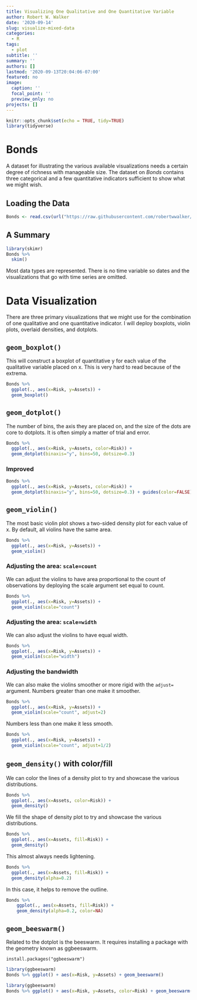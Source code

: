 ```yaml
---
title: Visualizing One Qualitative and One Quantitative Variable
author: Robert W. Walker
date: '2020-09-14'
slug: visualize-mixed-data
categories:
  - R
tags:
  - plot
subtitle: ''
summary: ''
authors: []
lastmod: '2020-09-13T20:04:06-07:00'
featured: no
image:
  caption: ''
  focal_point: ''
  preview_only: no
projects: []
---
```



```r
knitr::opts_chunk$set(echo = TRUE, tidy=TRUE)
library(tidyverse)
```

# Bonds

A dataset for illustrating the various available visualizations needs a certain degree of richness with manageable size.  The dataset on *Bonds* contains three categorical and a few quantitative indicators sufficient to show what we might wish.

## Loading the Data

```r
Bonds <- read.csv(url("https://raw.githubusercontent.com/robertwwalker/DADMStuff/master/BondFunds.csv"))
```

## A Summary

```r
library(skimr)
Bonds %>% 
  skim()
```

Most data types are represented.  There is no time variable so dates and the visualizations that go with time series are omitted.

# Data Visualization

There are three primary visualizations that we might use for the combination of one qualitative and one quantitative indicator.  I will deploy boxplots, violin plots, overlaid densities, and dotplots.


## `geom_boxplot()`

This will construct a boxplot of quantitative y for each value of the qualitative variable placed on x.  This is very hard to read because of the extrema.

```r
Bonds %>% 
  ggplot(., aes(x=Risk, y=Assets)) + 
  geom_boxplot()
```

## `geom_dotplot()`

The number of bins, the axis they are placed on, and the size of the dots are core to dotplots.  It is often simply a matter of trial and error.

```r
Bonds %>% 
  ggplot(., aes(x=Risk, y=Assets, color=Risk)) + 
  geom_dotplot(binaxis="y", bins=50, dotsize=0.3)
```

### Improved

```r
Bonds %>% 
  ggplot(., aes(x=Risk, y=Assets, color=Risk)) + 
  geom_dotplot(binaxis="y", bins=50, dotsize=0.3) + guides(color=FALSE) + theme_minimal()
```


## `geom_violin()`

The most basic violin plot shows a two-sided density plot for each value of x.  By default, all violins have the same area.

```r
Bonds %>% 
  ggplot(., aes(x=Risk, y=Assets)) + 
  geom_violin()
```
### Adjusting the area: `scale=count`

We can adjust the violins to have area proportional to the count of observations by deploying the scale argument set equal to count.

```r
Bonds %>% 
  ggplot(., aes(x=Risk, y=Assets)) + 
  geom_violin(scale="count")
```

### Adjusting the area: `scale=width`

We can also adjust the violins to have equal width.

```r
Bonds %>% 
  ggplot(., aes(x=Risk, y=Assets)) + 
  geom_violin(scale="width")
```

### Adjusting the bandwidth

We can also make the violins smoother or more rigid with the `adjust=` argument.  Numbers greater than one make it smoother.

```r
Bonds %>% 
  ggplot(., aes(x=Risk, y=Assets)) + 
  geom_violin(scale="count", adjust=2)
```

Numbers less than one make it less smooth.


```r
Bonds %>% 
  ggplot(., aes(x=Risk, y=Assets)) + 
  geom_violin(scale="count", adjust=1/2)
```


## `geom_density()` with color/fill

We can color the lines of a density plot to try and showcase the various distributions.

```r
Bonds %>% 
  ggplot(., aes(x=Assets, color=Risk)) + 
  geom_density()
```
We fill the shape of density plot to try and showcase the various distributions.

```r
Bonds %>% 
  ggplot(., aes(x=Assets, fill=Risk)) + 
  geom_density()
```

This almost always needs lightening.

```r
Bonds %>% 
  ggplot(., aes(x=Assets, fill=Risk)) + 
  geom_density(alpha=0.2)
```

In this case, it helps to remove the outline.

```r
Bonds %>% 
    ggplot(., aes(x=Assets, fill=Risk)) + 
    geom_density(alpha=0.2, color=NA)
```



## `geom_beeswarm()`

Related to the dotplot is the beeswarm.  It requires installing a package with the geometry known as ggbeeswarm.

```
install.packages("ggbeeswarm")
```

```r
library(ggbeeswarm)
Bonds %>% ggplot() + aes(x=Risk, y=Assets) + geom_beeswarm()
```

```r
library(ggbeeswarm)
Bonds %>% ggplot() + aes(x=Risk, y=Assets, color=Risk) + geom_beeswarm() + guides(color=FALSE)
```
